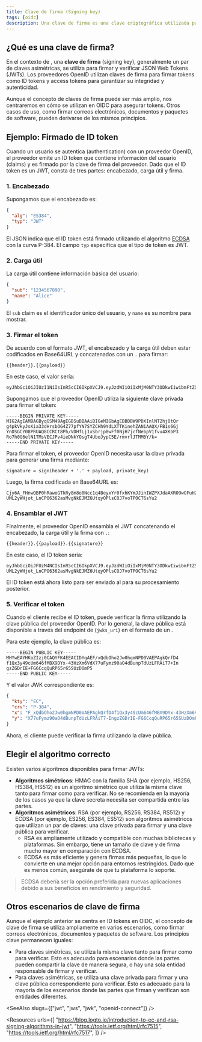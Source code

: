 ```yaml
---
title: Clave de firma (Signing key)
tags: [oidc]
description: Una clave de firma es una clave criptográfica utilizada para firmar y verificar JSON Web Tokens en OpenID Connect (OIDC). Se utiliza para garantizar la integridad y autenticidad de los tokens emitidos por el proveedor OpenID.
---
```


## ¿Qué es una clave de firma?

En el contexto de <Ref slug="openid-connect" />, una **clave de firma** (signing key), generalmente un par de claves asimétricas, se utiliza para firmar y verificar <Ref slug="jwt">JSON Web Tokens (JWTs)</Ref>. Los proveedores OpenID utilizan claves de firma para firmar tokens como <Ref slug="id-token">ID tokens</Ref> y <Ref slug="access-token">access tokens</Ref> para garantizar su integridad y autenticidad.

Aunque el concepto de claves de firma puede ser más amplio, nos centraremos en cómo se utilizan en OIDC para asegurar tokens. Otros casos de uso, como firmar correos electrónicos, documentos y paquetes de software, pueden derivarse de los mismos principios.

## Ejemplo: Firmado de ID token

Cuando un usuario se autentica (authentication) con un proveedor OpenID, el proveedor emite un ID token que contiene información del usuario (<Ref slug="claim">claims</Ref>) y es firmado por la clave de firma del proveedor. Dado que el ID token es un JWT, consta de tres partes: encabezado, carga útil y firma.

### 1. Encabezado

Supongamos que el encabezado es:

```json
{
  "alg": "ES384",
  "typ": "JWT"
}
```

El JSON indica que el ID token está firmado utilizando el algoritmo [ECDSA](https://en.wikipedia.org/wiki/Elliptic_Curve_Digital_Signature_Algorithm) con la curva P-384. El campo `typ` especifica que el tipo de token es JWT.

### 2. Carga útil

La carga útil contiene información básica del usuario:

```json
{
  "sub": "1234567890",
  "name": "Alice"
}
```

El `sub` claim es el identificador único del usuario, y `name` es su nombre para mostrar.

### 3. Firmar el token

De acuerdo con el formato JWT, el encabezado y la carga útil deben estar codificados en Base64URL y concatenados con un `.` para firmar:

```
{{header}}.{{payload}}
```

En este caso, el valor sería:

```
eyJhbGciOiJIUzI1NiIsInR5cCI6IkpXVCJ9.eyJzdWIiOiIxMjM0NTY3ODkwIiwibmFtZSI6IkFsaWNlIn0
```

Supongamos que el proveedor OpenID utiliza la siguiente clave privada para firmar el token:

```
-----BEGIN PRIVATE KEY-----
MIG2AgEAMBAGByqGSM49AgEGBSuBBAAiBIGeMIGbAgEBBDBW9PDXInlNT2hjOtQr
g4pkVkyJsKia33dHrsbOG4Z77pfYN7SYZCHh9YdLXTTKinehZANiAAQX/FB1s6Gj
YnDSGCY08PRUAQ8CCRCt8Ph/VDHfLj1xSbrjp8wFf0NjH7jcfNebpV1fvu4XKbP3
Ro7h0G6elN1TMsVECJPv4ieDNkYOsgT4UboJypC5E/rmvrlJTMM6Y/k=
-----END PRIVATE KEY-----
```

Para firmar el token, el proveedor OpenID necesita usar la clave privada para generar una firma mediante:

```
signature = sign(header + '.' + payload, private_key)
```

Luego, la firma codificada en Base64URL es:

```
Cjy6A_FHnwQBP0hRawoGTkRy8m8o0Ncc1q4BeyxYr0fxhKYmJJinIWZPXJdaAXRO9wOFuH2-UML2yWHjot_LnCPO6362asMvgNkEJMZ6UtqyOPlsCOJ7voTPOCT6sYu2
```

### 4. Ensamblar el JWT

Finalmente, el proveedor OpenID ensambla el JWT concatenando el encabezado, la carga útil y la firma con `.`:

```
{{header}}.{{payload}}.{{signature}}
```

En este caso, el ID token sería:

```
eyJhbGciOiJFUzM4NCIsInR5cCI6IkpXVCJ9.eyJzdWIiOiIxMjM0NTY3ODkwIiwibmFtZSI6IkFsaWNlIn0.Cjy6A_FHnwQBP0hRawoGTkRy8m8o0Ncc1q4BeyxYr0fxhKYmJJinIWZPXJdaAXRO9wOFuH2-UML2yWHjot_LnCPO6362asMvgNkEJMZ6UtqyOPlsCOJ7voTPOCT6sYu2
```

El ID token está ahora listo para ser enviado al <Ref slug="client" /> para su procesamiento posterior.

### 5. Verificar el token

Cuando el cliente recibe el ID token, puede verificar la firma utilizando la clave pública del proveedor OpenID. Por lo general, la clave pública está disponible a través del endpoint de <Ref slug="openid-connect-discovery" /> (`jwks_uri`) en el formato de un <Ref slug="jwk" headingId="json-web-key-set-jwks" />.

Para este ejemplo, la clave pública es:

```
-----BEGIN PUBLIC KEY-----
MHYwEAYHKoZIzj0CAQYFK4EEACIDYgAEF/xQdbOho2Jw0hgmNPD0VAEPAgkQrfD4
f1Qx3y49cUm646fMBX9DYx-43HzXm6VdX77uFymz90aO4dBunpTdUzLFRAiT7+In
gzZGDrIE+FG6CcqQuRP65r65SUzDOmP5
-----END PUBLIC KEY-----
```

Y el valor JWK correspondiente es:

```json
{
  "kty": "EC",
  "crv": "P-384",
  "x": "F_xQdbOho2Jw0hgmNPD0VAEPAgkQrfD4f1Qx3y49cUm646fMBX9DYx-43HzXm6Vd",
  "y": "X77uFymz90aO4dBunpTdUzLFRAiT7-IngzZGDrIE-FG6CcqQuRP65r65SUzDOmP5"
}
```

Ahora, el cliente puede verificar la firma utilizando la clave pública.

## Elegir el algoritmo correcto

Existen varios algoritmos disponibles para firmar JWTs:

- **Algoritmos simétricos**: HMAC con la familia SHA (por ejemplo, HS256, HS384, HS512) es un algoritmo simétrico que utiliza la misma clave tanto para firmar como para verificar. No se recomienda en la mayoría de los casos ya que la clave secreta necesita ser compartida entre las partes.
- **Algoritmos asimétricos**: RSA (por ejemplo, RS256, RS384, RS512) y ECDSA (por ejemplo, ES256, ES384, ES512) son algoritmos asimétricos que utilizan un par de claves: una clave privada para firmar y una clave pública para verificar.
  - RSA es ampliamente utilizado y compatible con muchas bibliotecas y plataformas. Sin embargo, tiene un tamaño de clave y de firma mucho mayor en comparación con ECDSA.
  - ECDSA es más eficiente y genera firmas más pequeñas, lo que lo convierte en una mejor opción para entornos restringidos. Dado que es menos común, asegúrate de que tu plataforma lo soporte.

> ECDSA debería ser la opción preferida para nuevas aplicaciones debido a sus beneficios en rendimiento y seguridad.

## Otros escenarios de clave de firma

Aunque el ejemplo anterior se centra en ID tokens en OIDC, el concepto de clave de firma se utiliza ampliamente en varios escenarios, como firmar correos electrónicos, documentos y paquetes de software. Los principios clave permanecen iguales:

- Para claves simétricas, se utiliza la misma clave tanto para firmar como para verificar. Esto es adecuado para escenarios donde las partes pueden compartir la clave de manera segura, o hay una sola entidad responsable de firmar y verificar.
- Para claves asimétricas, se utiliza una clave privada para firmar y una clave pública correspondiente para verificar. Esto es adecuado para la mayoría de los escenarios donde las partes que firman y verifican son entidades diferentes.

<SeeAlso slugs={["jwt", "jws", "jwk", "openid-connect"]} />

<Resources
  urls={[
    "https://blog.logto.io/introduction-to-ec-and-rsa-signing-algorithms-in-jwt",
    "https://tools.ietf.org/html/rfc7515",
    "https://tools.ietf.org/html/rfc7517",
  ]}
/>
